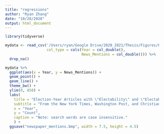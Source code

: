 ```yaml
---
title: "regressions"
author: "Ryan Zhang"
date: "10/28/2020"
output: html_document
---
```


```r

library(tidyverse)

```


```r

mydata <- read_csv('/Users/ryan/Google Drive/2020_2021/Thesis/Figures/Figure6/electability_newspaper_search.csv',
                   col_type = cols(Year = col_double(),
                                   News_Mentions = col_double())) %>%
  drop_na()

mydata %>%
  ggplot(aes(x = Year, y = News_Mentions)) + 
  geom_point() + 
  geom_line() +
  theme_bw() + 
  ylim(0, 850) + 
  labs(
    title = "Election-Year Articles with \"Electability\" and \"Electable\" References",
    subtitle = "From the New York Times, Washington Post, and Christian Science Monitor.",
    x = "Year",
    y = "Count",
    caption = "Note: search words are case insensitive."
    ) + 
  ggsave("newspaper_mentions.bmp", width = 7.5, height = 4.5)
```